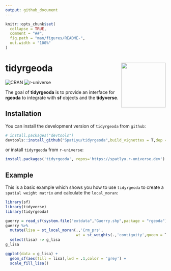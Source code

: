 ```yaml
---
output: github_document
---
```


<!-- README.md is generated from README.Rmd. Please edit that file -->

```r
knitr::opts_chunk$set(
  collapse = TRUE,
  comment = "##",
  fig.path = "man/figures/README-",
  out.width = "100%"
)
```

# tidyrgeoda <img src="man/figures/logo.png" align="right" height="140"/>

<!-- badges: start -->

![CRAN](https://www.r-pkg.org/badges/version/tidyrgeoda)
![r-universe](https://spatlyu.r-universe.dev/badges/tidyrgeoda)

<!-- badges: end -->

The goal of **tidyrgeoda** is to provide an interface for **rgeoda** to integrate with **sf** objects and the **tidyverse**.

## Installation

You can install the development version of `tidyrgeoda` from `github`:

``` r
# install.packages("devtools")
devtools::install_github("SpatLyu/tidyrgeoda",build_vignettes = T,dep = T)
```

or install `tidyrgeoda` from `r-universe`:

```r
install.packages('tidyrgeoda', repos='https://spatlyu.r-universe.dev')
```

## Example

This is a basic example which shows you how to use `tidyrgeoda` to create a `spatial weight matrix` and calculate the `local_moran`:

```r
library(sf)
library(tidyverse)
library(tidyrgeoda)

guerry = read_sf(system.file("extdata","Guerry.shp",package = "rgeoda"))
guerry %>% 
  mutate(lisa = st_local_moran(.,'Crm_prs',
                               wt = st_weights(.,'contiguity',queen = T))) %>% 
  select(lisa) -> g_lisa
g_lisa

ggplot(data = g_lisa) +
  geom_sf(aes(fill = lisa),lwd = .1,color = 'grey') +
  scale_fill_lisa()
```
